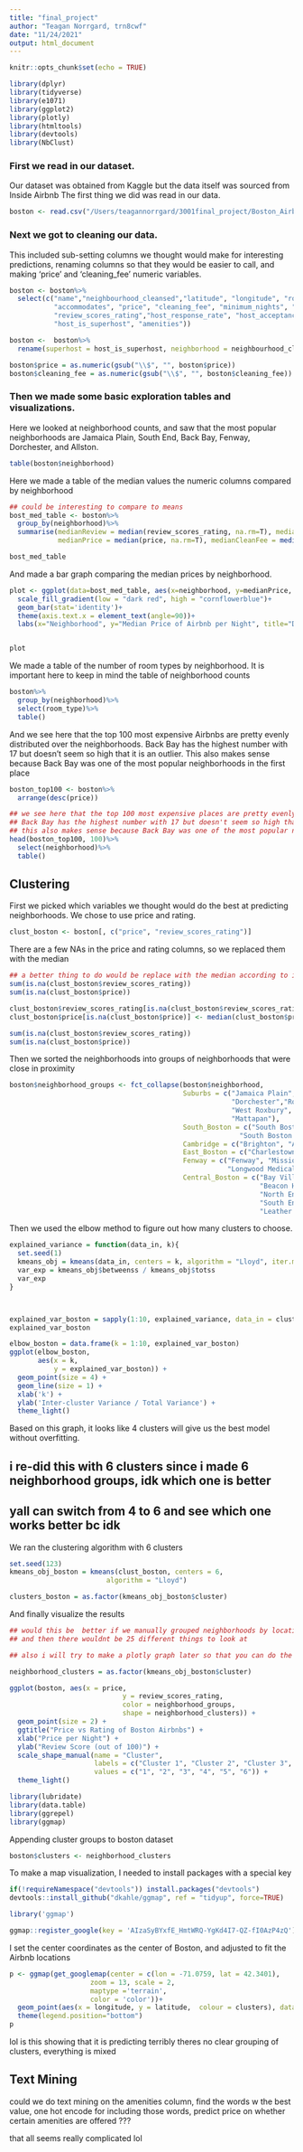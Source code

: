 ```yaml
---
title: "final_project"
author: "Teagan Norrgard, trn8cwf"
date: "11/24/2021"
output: html_document
---
```


```r
knitr::opts_chunk$set(echo = TRUE)
```

```r
library(dplyr)
library(tidyverse)
library(e1071)
library(ggplot2)
library(plotly)
library(htmltools)
library(devtools)
library(NbClust)
```


### First we read in our dataset.

Our dataset was obtained from Kaggle but the data itself was sourced from Inside Airbnb
The first thing we did was read in our data.
```r
boston <- read.csv("/Users/teagannorrgard/3001final_project/Boston_Airbnb_copy.csv")
```


### Next we got to cleaning our data. 
This included sub-setting columns we thought would make for interesting predictions, renaming columns so that they would be easier to call, and making 'price' and 'cleaning_fee' numeric variables.
```r
boston <- boston%>%
  select(c("name","neighbourhood_cleansed","latitude", "longitude", "room_type", 
           "accommodates", "price", "cleaning_fee", "minimum_nights", "number_of_reviews",
           "review_scores_rating","host_response_rate", "host_acceptance_rate", 
           "host_is_superhost", "amenities"))

boston <-  boston%>%
  rename(superhost = host_is_superhost, neighborhood = neighbourhood_cleansed)

boston$price = as.numeric(gsub("\\$", "", boston$price))
boston$cleaning_fee = as.numeric(gsub("\\$", "", boston$cleaning_fee))
```


### Then we made some basic exploration tables and visualizations.

Here we looked at neighborhood counts, and saw that the most popular neighborhoods are Jamaica Plain, South End, Back Bay, Fenway, Dorchester, and Allston.
```r
table(boston$neighborhood)
```


Here we made a table of the median values the numeric columns compared by neighborhood
```r
## could be interesting to compare to means
bost_med_table <- boston%>%
  group_by(neighborhood)%>%
  summarise(medianReview = median(review_scores_rating, na.rm=T), medianNumReviews = median(number_of_reviews, na.rm=T),
            medianPrice = median(price, na.rm=T), medianCleanFee = median(cleaning_fee, na.rm=T))

bost_med_table
```


And made a bar graph comparing the median prices by neighborhood.
```r
plot <- ggplot(data=bost_med_table, aes(x=neighborhood, y=medianPrice, fill=medianPrice))+
  scale_fill_gradient(low = "dark red", high = "cornflowerblue")+
  geom_bar(stat='identity')+
  theme(axis.text.x = element_text(angle=90))+
  labs(x="Neighborhood", y="Median Price of Airbnb per Night", title="Distribution of Airbnb prices per night over Neighborhoods in Boston")


plot
```


We made a table of the number of room types by neighborhood.
It is important here to keep in mind the table of neighborhood counts
```r
boston%>%
  group_by(neighborhood)%>%
  select(room_type)%>%
  table()
```


And we see here that the top 100 most expensive Airbnbs are pretty evenly distributed over the neighborhoods. Back Bay has the highest number with 17 but doesn't seem so high that it is an outlier. This also makes sense because Back Bay was one of the most popular neighborhoods in the first place
```r
boston_top100 <- boston%>%
  arrange(desc(price))

## we see here that the top 100 most expensive places are pretty evenly distributed over neighborhoods,
## Back Bay has the highest number with 17 but doesn't seem so high that it is an outlier.
## this also makes sense because Back Bay was one of the most popular neighborhoods in the first place
head(boston_top100, 100)%>%
  select(neighborhood)%>%
  table()

```


## Clustering

First we picked which variables we thought would do the best at predicting neighborhoods.
We chose to use price and rating.
```r
clust_boston <- boston[, c("price", "review_scores_rating")]
```


There are a few NAs in the price and rating columns, so we replaced them with the median
```r
## a better thing to do would be replace with the median according to its neighborhood, but idk how to do that
sum(is.na(clust_boston$review_scores_rating))
sum(is.na(clust_boston$price))

clust_boston$review_scores_rating[is.na(clust_boston$review_scores_rating)] <- median(clust_boston$review_scores_rating, na.rm=T)
clust_boston$price[is.na(clust_boston$price)] <- median(clust_boston$price, na.rm=T)

sum(is.na(clust_boston$review_scores_rating))
sum(is.na(clust_boston$price))

```
Then we sorted the neighborhoods into groups of neighborhoods that were close in proximity
```r
boston$neighborhood_groups <- fct_collapse(boston$neighborhood,
                                           Suburbs = c("Jamaica Plain", "Roslindale", 
                                                       "Dorchester","Roxbury", 
                                                       "West Roxbury", "Hyde Park", 
                                                       "Mattapan"),
                                           South_Boston = c("South Boston", 
                                                         "South Boston Waterfront"),
                                           Cambridge = c("Brighton", "Allston"),
                                           East_Boston = c("Charlestown", "East Boston"),
                                           Fenway = c("Fenway", "Mission Hill", 
                                                      "Longwood Medical Area"),
                                           Central_Boston = c("Bay Village", "Back Bay",
                                                              "Beacon Hill", "West End",
                                                              "North End", "Downtown",
                                                              "South End", "Chinatown",
                                                              "Leather District"))

```


Then we used the elbow method to figure out how many clusters to choose.
```r
explained_variance = function(data_in, k){
  set.seed(1)
  kmeans_obj = kmeans(data_in, centers = k, algorithm = "Lloyd", iter.max = 30)
  var_exp = kmeans_obj$betweenss / kmeans_obj$totss
  var_exp  
}



explained_var_boston = sapply(1:10, explained_variance, data_in = clust_boston)
explained_var_boston

elbow_boston = data.frame(k = 1:10, explained_var_boston)
ggplot(elbow_boston, 
       aes(x = k,  
           y = explained_var_boston)) + 
  geom_point(size = 4) +
  geom_line(size = 1) + 
  xlab('k') + 
  ylab('Inter-cluster Variance / Total Variance') + 
  theme_light()
```
Based on this graph, it looks like 4 clusters will give us the best model without overfitting.

## i re-did this  with 6 clusters since i made 6 neighborhood groups, idk which one is better
## yall can switch from 4 to 6 and see which one works better bc idk

We ran the clustering algorithm with 6 clusters
```r
set.seed(123)
kmeans_obj_boston = kmeans(clust_boston, centers = 6, 
                        algorithm = "Lloyd")

clusters_boston = as.factor(kmeans_obj_boston$cluster)
```


And finally visualize the results
```r

## would this be  better if we manually grouped neighborhoods by location (factor collapse?)
## and then there wouldnt be 25 different things to look at

## also i will try to make a plotly graph later so that you can do the hover text

neighborhood_clusters = as.factor(kmeans_obj_boston$cluster)

ggplot(boston, aes(x = price, 
                            y = review_scores_rating,
                            color = neighborhood_groups,
                            shape = neighborhood_clusters)) + 
  geom_point(size = 2) +
  ggtitle("Price vs Rating of Boston Airbnbs") +
  xlab("Price per Night") +
  ylab("Review Score (out of 100)") +
  scale_shape_manual(name = "Cluster", 
                     labels = c("Cluster 1", "Cluster 2", "Cluster 3", "Cluster 4", "Cluster 5", "Cluster 6"),
                     values = c("1", "2", "3", "4", "5", "6")) +
  theme_light()
```

```r
library(lubridate)
library(data.table)
library(ggrepel)
library(ggmap)
```

Appending cluster groups to boston dataset
```r
boston$clusters <- neighborhood_clusters
```


To make a map visualization, I needed to install packages with a special key
```r
if(!requireNamespace("devtools")) install.packages("devtools")
devtools::install_github("dkahle/ggmap", ref = "tidyup", force=TRUE)

library('ggmap')

ggmap::register_google(key = 'AIzaSyBYxfE_HmtWRQ-YgKd4I7-QZ-fI0AzP4zQ')
```


I set the center coordinates as the center of Boston, and adjusted to fit the Airbnb locations
```r
p <- ggmap(get_googlemap(center = c(lon = -71.0759, lat = 42.3401),
                    zoom = 13, scale = 2,
                    maptype ='terrain',
                    color = 'color'))+ 
  geom_point(aes(x = longitude, y = latitude,  colour = clusters), data = boston, size = 0.5) + 
  theme(legend.position="bottom")
p
```
lol is this showing that it is predicting terribly
theres no clear grouping of clusters, everything is mixed


## Text Mining
 could we do text mining on the amenities column, 
 find the words w the best value, 
 one hot encode for including those words, 
 predict price on whether certain amenities are offered ??? 
 
 that all seems really complicated lol
```r

```







